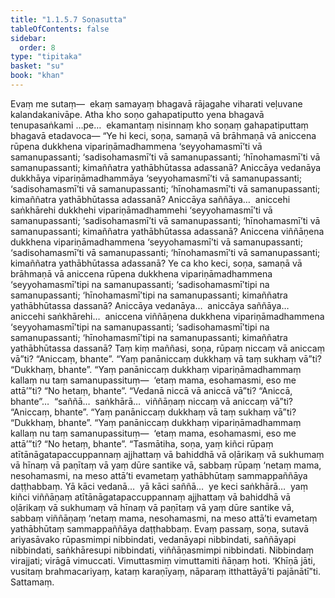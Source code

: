 ```yaml
---
title: "1.1.5.7 Soṇasutta"
tableOfContents: false
sidebar:
  order: 8
type: "tipitaka"
basket: "su"
book: "khan"
---
```



<DynamicBreadcrumb />

<Division number="49" book="khan">

<Paragraph number="211" book="khan">
Evaṃ me sutaṃ—  ekaṃ samayaṃ bhagavā rājagahe viharati veḷuvane kalandakanivāpe. Atha kho soṇo gahapatiputto yena bhagavā tenupasaṅkami …pe…  ekamantaṃ nisinnaṃ kho soṇaṃ gahapatiputtaṃ bhagavā etadavoca—
</Paragraph>

<Paragraph number="212" book="khan">
“Ye hi keci, soṇa, samaṇā vā brāhmaṇā vā aniccena rūpena dukkhena vipariṇāmadhammena ‘seyyohamasmī’ti vā samanupassanti; ‘sadisohamasmī’ti vā samanupassanti; ‘hīnohamasmī’ti vā samanupassanti; kimaññatra yathābhūtassa adassanā? Aniccāya vedanāya dukkhāya vipariṇāmadhammāya ‘seyyohamasmī’ti vā samanupassanti; ‘sadisohamasmī’ti vā samanupassanti; ‘hīnohamasmī’ti vā samanupassanti; kimaññatra yathābhūtassa adassanā? Aniccāya saññāya…  aniccehi saṅkhārehi dukkhehi vipariṇāmadhammehi ‘seyyohamasmī’ti vā samanupassanti; ‘sadisohamasmī’ti vā samanupassanti; ‘hīnohamasmī’ti vā samanupassanti; kimaññatra yathābhūtassa adassanā? Aniccena viññāṇena dukkhena vipariṇāmadhammena ‘seyyohamasmī’ti vā samanupassanti; ‘sadisohamasmī’ti vā samanupassanti; ‘hīnohamasmī’ti vā samanupassanti; kimaññatra yathābhūtassa adassanā?
</Paragraph>

<Paragraph number="213" book="khan">
Ye ca kho keci, soṇa, samaṇā vā brāhmaṇā vā aniccena rūpena dukkhena vipariṇāmadhammena ‘seyyohamasmī’tipi na samanupassanti; ‘sadisohamasmī’tipi na samanupassanti; ‘hīnohamasmī’tipi na samanupassanti; kimaññatra yathābhūtassa dassanā? Aniccāya vedanāya…  aniccāya saññāya…  aniccehi saṅkhārehi…  aniccena viññāṇena dukkhena vipariṇāmadhammena ‘seyyohamasmī’tipi na samanupassanti; ‘sadisohamasmī’tipi na samanupassanti; ‘hīnohamasmī’tipi na samanupassanti; kimaññatra yathābhūtassa dassanā?
</Paragraph>

<Paragraph number="214" book="khan">
Taṃ kiṃ maññasi, soṇa, rūpaṃ niccaṃ vā aniccaṃ vā”ti? “Aniccaṃ, bhante”. “Yaṃ panāniccaṃ dukkhaṃ vā taṃ sukhaṃ vā”ti? “Dukkhaṃ, bhante”. “Yaṃ panāniccaṃ dukkhaṃ vipariṇāmadhammaṃ kallaṃ nu taṃ samanupassituṃ—  ‘etaṃ mama, esohamasmi, eso me attā’”ti? “No hetaṃ, bhante”. “Vedanā niccā vā aniccā vā”ti? “Aniccā, bhante”…  “saññā…  saṅkhārā…  viññāṇaṃ niccaṃ vā aniccaṃ vā”ti? “Aniccaṃ, bhante”. “Yaṃ panāniccaṃ dukkhaṃ vā taṃ sukhaṃ vā”ti? “Dukkhaṃ, bhante”. “Yaṃ panāniccaṃ dukkhaṃ vipariṇāmadhammaṃ kallaṃ nu taṃ samanupassituṃ—  ‘etaṃ mama, esohamasmi, eso me attā’”ti? “No hetaṃ, bhante”.
</Paragraph>

<Paragraph number="215" book="khan">
“Tasmātiha, soṇa, yaṃ kiñci rūpaṃ atītānāgatapaccuppannaṃ ajjhattaṃ vā bahiddhā vā oḷārikaṃ vā sukhumaṃ vā hīnaṃ vā paṇītaṃ vā yaṃ dūre santike vā, sabbaṃ rūpaṃ ‘netaṃ mama, nesohamasmi, na meso attā’ti evametaṃ yathābhūtaṃ sammappaññāya daṭṭhabbaṃ.
</Paragraph>

<Paragraph number="216" book="khan">
Yā kāci vedanā…  yā kāci saññā…  ye keci saṅkhārā…  yaṃ kiñci viññāṇaṃ atītānāgatapaccuppannaṃ ajjhattaṃ vā bahiddhā vā oḷārikaṃ vā sukhumaṃ vā hīnaṃ vā paṇītaṃ vā yaṃ dūre santike vā, sabbaṃ viññāṇaṃ ‘netaṃ mama, nesohamasmi, na meso attā’ti evametaṃ yathābhūtaṃ sammappaññāya daṭṭhabbaṃ.
</Paragraph>

<Paragraph number="217" book="khan">
Evaṃ passaṃ, soṇa, sutavā ariyasāvako rūpasmimpi nibbindati, vedanāyapi nibbindati, saññāyapi nibbindati, saṅkhāresupi nibbindati, viññāṇasmimpi nibbindati. Nibbindaṃ virajjati; virāgā vimuccati. Vimuttasmiṃ vimuttamiti ñāṇaṃ hoti. ‘Khīṇā jāti, vusitaṃ brahmacariyaṃ, kataṃ karaṇīyaṃ, nāparaṃ itthattāyā’ti pajānātī”ti.

</Paragraph>
</Division>

<Paragraph number="218" type="center" book="khan">
Sattamaṃ.
</Paragraph>
